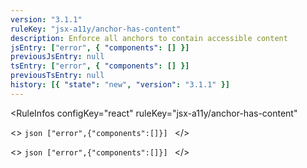 ```yaml
---
version: "3.1.1"
ruleKey: "jsx-a11y/anchor-has-content"
description: Enforce all anchors to contain accessible content
jsEntry: ["error", { "components": [] }]
previousJsEntry: null
tsEntry: ["error", { "components": [] }]
previousTsEntry: null
history: [{ "state": "new", "version": "3.1.1" }]
---
```


<RuleInfos 
  configKey="react" 
  ruleKey="jsx-a11y/anchor-has-content" 
>
  <>
    ```json
    ["error",{"components":[]}]
    ```
  </>

  <>
    ```json
    ["error",{"components":[]}]
    ```
  </>
</RuleInfos>
